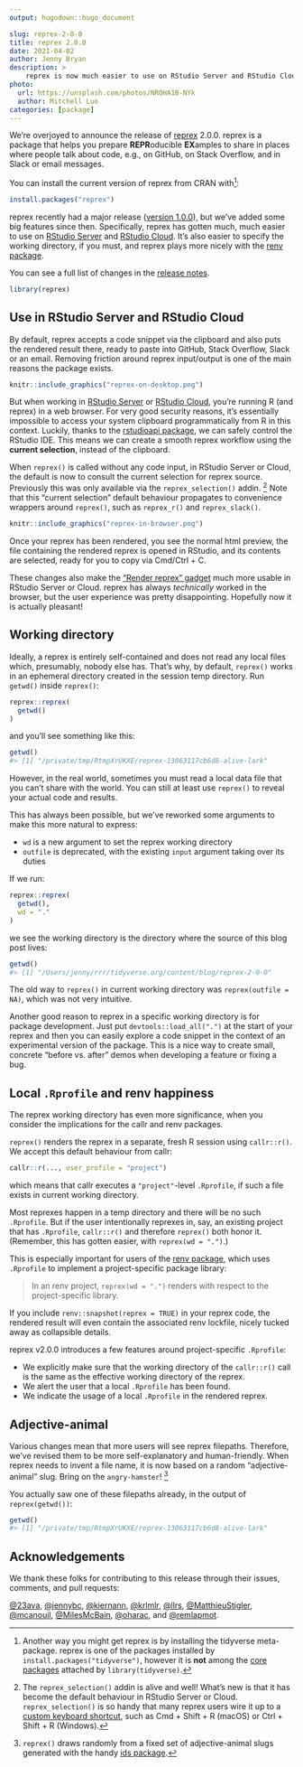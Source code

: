 ```yaml
---
output: hugodown::hugo_document

slug: reprex-2-0-0
title: reprex 2.0.0
date: 2021-04-02
author: Jenny Bryan
description: >
    reprex is now much easier to use on RStudio Server and RStudio Cloud.
photo:
  url: https://unsplash.com/photos/NROHA1B-NYk
  author: Mitchell Luo
categories: [package] 
---
```


We're overjoyed to announce the release of [reprex](https://reprex.tidyverse.org) 2.0.0.
reprex is a package that helps you prepare **REPR**oducible **EX**amples to share in places where people talk about code, e.g., on GitHub, on Stack Overflow, and in Slack or email messages.

You can install the current version of reprex from CRAN with[^1]:

[^1]: Another way you might get reprex is by installing the tidyverse meta-package.
reprex is one of the packages installed by `install.packages("tidyverse")`, however it is **not** among the [core packages](https://www.tidyverse.org/packages/#core-tidyverse) attached by `library(tidyverse)`.

```r
install.packages("reprex")
```

reprex recently had a major release ([version 1.0.0](https://www.tidyverse.org/blog/2021/02/reprex-1-0-0/)), but we've added some big features since then.
Specifically, reprex has gotten much, much easier to use on [RStudio Server](https://www.rstudio.com/products/rstudio/download-server/) and [RStudio Cloud](https://rstudio.cloud).
It's also easier to specify the working directory, if you must, and reprex plays more nicely with the [renv package](https://rstudio.github.io/renv/).

You can see a full list of changes in the [release notes](https://reprex.tidyverse.org/news/index.html#reprex-2-0-0-2021-04-02).

```r
library(reprex)
```

## Use in RStudio Server and RStudio Cloud

By default, reprex accepts a code snippet via the clipboard and also puts the rendered result there, ready to paste into GitHub, Stack Overflow, Slack or an email.
Removing friction around reprex input/output is one of the main reasons the package exists.

```r
knitr::include_graphics("reprex-on-desktop.png")
```

But when working in [RStudio Server](https://www.rstudio.com/products/rstudio/download-server/) or [RStudio Cloud](https://rstudio.cloud), you're running R (and reprex) in a web browser.
For very good security reasons, it's essentially impossible to access your system clipboard programmatically from R in this context.
Luckily, thanks to the [rstudioapi package](https://rstudio.github.io/rstudio-extensions/rstudioapi.html), we can safely control the RStudio IDE.
This means we can create a smooth reprex workflow using the **current selection**, instead of the clipboard.

When `reprex()` is called without any code input, in RStudio Server or Cloud, the default is now to consult the current selection for reprex source.
Previously this was only available via the `reprex_selection()` addin. [^2]
Note that this "current selection" default behaviour propagates to convenience wrappers around `reprex()`, such as `reprex_r()` and `reprex_slack()`.

[^2]: The `reprex_selection()` addin is alive and well!
What's new is that it has become the default behaviour in RStudio Server or Cloud.
`reprex_selection()` is so handy that many reprex users wire it up to a [custom keyboard shortcut](https://support.rstudio.com/hc/en-us/articles/206382178-Customizing-Keyboard-Shortcuts), such as Cmd + Shift + R (macOS) or Ctrl + Shift + R (Windows).

```r
knitr::include_graphics("reprex-in-browser.png")
```

Once your reprex has been rendered, you see the normal html preview, the file containing the rendered reprex is opened in RStudio, and its contents are selected, ready for you to copy via Cmd/Ctrl + C.

These changes also make the ["Render reprex" gadget](https://reprex.tidyverse.org/reference/reprex_addin.html) much more usable in RStudio Server or Cloud.
reprex has always *technically* worked in the browser, but the user experience was pretty disappointing.
Hopefully now it is actually pleasant!

## Working directory

Ideally, a reprex is entirely self-contained and does not read any local files which, presumably, nobody else has.
That's why, by default, `reprex()` works in an ephemeral directory created in the session temp directory.
Run `getwd()` inside `reprex()`:

```r
reprex::reprex(
  getwd()
)
```

and you'll see something like this:

``` r
getwd()
#> [1] "/private/tmp/RtmpXrUKXE/reprex-13063117cb6d8-alive-lark"
```

However, in the real world, sometimes you must read a local data file that you can't share with the world.
You can still at least use `reprex()` to reveal your actual code and results.

This has always been possible, but we've reworked some arguments to make this more natural to express:

* `wd` is a new argument to set the reprex working directory
* `outfile` is deprecated, with the existing `input` argument taking over its
  duties

If we run:

```r
reprex::reprex(
  getwd(),
  wd = "."
)
```

we see the working directory is the directory where the source of this blog post lives:

``` r
getwd()
#> [1] "/Users/jenny/rrr/tidyverse.org/content/blog/reprex-2-0-0"
```

The old way to `reprex()` in current working directory was `reprex(outfile =  NA)`, which was not very intuitive.

Another good reason to reprex in a specific working directory is for package development.
Just put `devtools::load_all(".")` at the start of your reprex and then you can easily explore a code snippet in the context of an experimental version of the package.
This is a nice way to create small, concrete "before vs. after" demos when developing a feature or fixing a bug.

## Local `.Rprofile` and renv happiness

The reprex working directory has even more significance, when you consider the implications for the callr and renv packages.

`reprex()` renders the reprex in a separate, fresh R session using `callr::r()`.
We accept this default behaviour from callr:

```r
callr::r(..., user_profile = "project")
```

which means that callr executes a `"project"`-level `.Rprofile`, if such a file exists in current working directory.

Most reprexes happen in a temp directory and there will be no such `.Rprofile`.
But if the user intentionally reprexes in, say, an existing project that has `.Rprofile`, `callr::r()` and therefore `reprex()` both honor it.
(Remember, this has gotten easier, with `reprex(wd = ".")`.)

This is especially important for users of the [renv package](https://rstudio.github.io/renv/), which uses `.Rprofile` to implement a project-specific package library:

> In an renv project, `reprex(wd = ".")` renders with respect to the project-specific library.

If you include `renv::snapshot(reprex = TRUE)` in your reprex code, the rendered result will even contain the associated renv lockfile, nicely tucked away as collapsible details.

reprex v2.0.0 introduces a few features around project-specific `.Rprofile`:

* We explicitly make sure that the working directory of the `callr::r()` call is
  the same as the effective working directory of the reprex.
* We alert the user that a local `.Rprofile` has been found.
* We indicate the usage of a local `.Rprofile` in the rendered reprex.

## Adjective-animal

Various changes mean that more users will see reprex filepaths.
Therefore, we've revised them to be more self-explanatory and human-friendly.
When reprex needs to invent a file name, it is now based on a random "adjective-animal" slug.
Bring on the `angry-hamster`! [^3]

[^3]: `reprex()` draws randomly from a fixed set of adjective-animal slugs generated with the handy [ids package](https://reside-ic.github.io/ids/).

You actually saw one of these filepaths already, in the output of `reprex(getwd())`:

``` r
getwd()
#> [1] "/private/tmp/RtmpXrUKXE/reprex-13063117cb6d8-alive-lark"
```

## Acknowledgements

We thank these folks for contributing to this release through their issues, comments, and pull requests:

[&#x0040;23ava](https://github.com/23ava), [&#x0040;jennybc](https://github.com/jennybc), [&#x0040;kiernann](https://github.com/kiernann), [&#x0040;krlmlr](https://github.com/krlmlr), [&#x0040;llrs](https://github.com/llrs), [&#x0040;MatthieuStigler](https://github.com/MatthieuStigler), [&#x0040;mcanouil](https://github.com/mcanouil), [&#x0040;MilesMcBain](https://github.com/MilesMcBain), [&#x0040;oharac](https://github.com/oharac), and [&#x0040;remlapmot](https://github.com/remlapmot).
